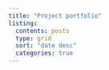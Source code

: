 ```yaml
---
title: "Project portfolio"
listing: 
  contents: posts
  type: grid
  sort: "date desc"
  categories: true 
---
```

